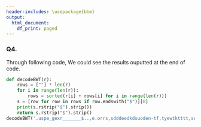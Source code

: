 ```yaml
---
header-includes: \usepackage{bbm}
output:
  html_document:
    df_print: paged
---
```



### Q4.  

Through following code, We could see the results ouputted at the end of code.  


```python

def decodeBWT(r):
    rows = [""] * len(r)
    for i in range(len(r)):
        rows = sorted(r[i] + rows[i] for i in range(len(r)))
    s = [row for row in rows if row.endswith("$")][0]
    print(s.rstrip("$").strip())
    return s.rstrip("$").strip()
decodeBWT('.uspe_gexr_______$..,e.orrs,sdddeedkdsuoden-tf,tyewtktttt,sewteb_ce__ww__h_PPsm_u_naseueeennnrrlmwwhWcrskkmHwhttv_no_nnwttzKt_l_ocoo_be___aaaooaAakiiooett_oooi_sslllfyyD__uouuueceetenagan___rru_aasanIiatt__c__saacooor_ootjeae______ir__a')

```
